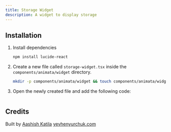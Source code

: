 ```yaml
---
title: Storage Widget
description: A widget to display storage
---
```


<ComponentPreview name="widget-storage-widget--docs" />

## Installation

1. Install dependencies

   ```bash
   npm install lucide-react
   ```

2. Create a new file called `storage-widget.tsx` inside the `components/animata/widget` directory.

   ```bash
   mkdir -p components/animata/widget && touch components/animata/widget/storage-widget.tsx
   ```

3. Open the newly created file and add the following code:

```jsx file=<rootDir>/animata/widget/storage-widget.tsx

```

## Credits

Built by [Aashish Katila](https://github.com/AashishKatila)
[yevhenyurchuk.com](https://yevhenyurchuk.com/)
